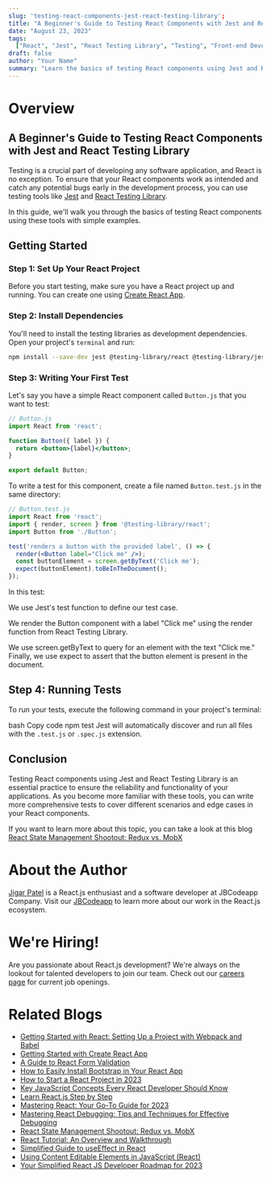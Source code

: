 ```yaml
---
slug: 'testing-react-components-jest-react-testing-library';
title: "A Beginner's Guide to Testing React Components with Jest and React Testing Library"
date: "August 23, 2023"
tags:
  ["React", "Jest", "React Testing Library", "Testing", "Front-end Development"]
draft: false
author: "Your Name"
summary: "Learn the basics of testing React components using Jest and React Testing Library. This guide will walk you through setting up a testing environment, writing your first test, and running tests to ensure your React components function correctly."
---
```


# Overview

<TOCInline toc={props.toc} exclude="Overview" toHeading={2} />

## A Beginner's Guide to Testing React Components with Jest and React Testing Library

Testing is a crucial part of developing any software application, and React is no exception. To ensure that your React components work as intended and catch any potential bugs early in the development process, you can use testing tools like [Jest](https://jestjs.io/) and [React Testing Library](https://testing-library.com/docs/react-testing-library/intro/).

In this guide, we'll walk you through the basics of testing React components using these tools with simple examples.

## Getting Started

### Step 1: Set Up Your React Project

Before you start testing, make sure you have a React project up and running. You can create one using [Create React App](https://create-react-app.dev/).

### Step 2: Install Dependencies

You'll need to install the testing libraries as development dependencies. Open your project's `terminal` and run:

```bash
npm install --save-dev jest @testing-library/react @testing-library/jest-dom
```

### Step 3: Writing Your First Test

Let's say you have a simple React component called `Button.js` that you want to test:

```jsx
// Button.js
import React from 'react';

function Button({ label }) {
  return <button>{label}</button>;
}

export default Button;
```

To write a test for this component, create a file named `Button.test.js` in the same directory:

```jsx
// Button.test.js
import React from 'react';
import { render, screen } from '@testing-library/react';
import Button from './Button';

test('renders a button with the provided label', () => {
  render(<Button label="Click me" />);
  const buttonElement = screen.getByText('Click me');
  expect(buttonElement).toBeInTheDocument();
});
```

In this test:

We use Jest's test function to define our test case.

We render the Button component with a label "Click me" using the render function from React Testing Library.

We use screen.getByText to query for an element with the text "Click me."
Finally, we use expect to assert that the button element is present in the document.

## Step 4: Running Tests

To run your tests, execute the following command in your project's terminal:

bash
Copy code
npm test
Jest will automatically discover and run all files with the `.test.js` or `.spec.js` extension.

## Conclusion

Testing React components using Jest and React Testing Library is an essential practice to ensure the reliability and functionality of your applications. As you become more familiar with these tools, you can write more comprehensive tests to cover different scenarios and edge cases in your React components.

If you want to learn more about this topic, you can take a look at this blog [React State Management Shootout: Redux vs. MobX](react-state-management-redux-vs-mobx.mdx)

# About the Author

[Jigar Patel](https://expertlaravel.com) is a React.js enthusiast and a software developer at JBCodeapp Company. Visit our [JBCodeapp](https://jbcodeapp.com) to learn more about our work in the React.js ecosystem.

# We're Hiring!

Are you passionate about React.js development? We're always on the lookout for talented developers to join our team. Check out our [careers page](https://jbcodeapp.com) for current job openings.

# Related Blogs

- [Getting Started with React: Setting Up a Project with Webpack and Babel](getting-started-react-setup-webpack-babel.mdx)
- [Getting Started with Create React App](getting-started-with-create-react-app.mdx)
- [A Guide to React Form Validation](Here's-a-simple-guide-to-validating-forms-in-React.mdx)
- [How to Easily Install Bootstrap in Your React App](how-to-install-bootstrap-in-react-app.mdx)
- [How to Start a React Project in 2023](How-to-start-a-React-Project-in-2023.mdx)
- [Key JavaScript Concepts Every React Developer Should Know](key-javascript-concepts-for-react-developers.mdx)
- [Learn React.js Step by Step](Learn-React.js-Step-by-Step.mdx)
- [Mastering React: Your Go-To Guide for 2023](mastering-react-2023-guide.mdx)
- [Mastering React Debugging: Tips and Techniques for Effective Debugging](react-debugging-tips-and-techniques.mdx)
- [React State Management Shootout: Redux vs. MobX](react-state-management-redux-vs-mobx.mdx)
- [React Tutorial: An Overview and Walkthrough](React-Tutorial-An-Overview-and-Walkthrough.mdx)
- [Simplified Guide to useEffect in React](Simplified-Guide-to-useEffect-in-React.mdx)
- [Using Content Editable Elements in JavaScript (React)](Using-Content-Editable-Elements-in-JavaScript-React.mdx)
- [Your Simplified React JS Developer Roadmap for 2023](Your-Simplified-React-JS-Developer-Roadmap-for-2023.mdx)
